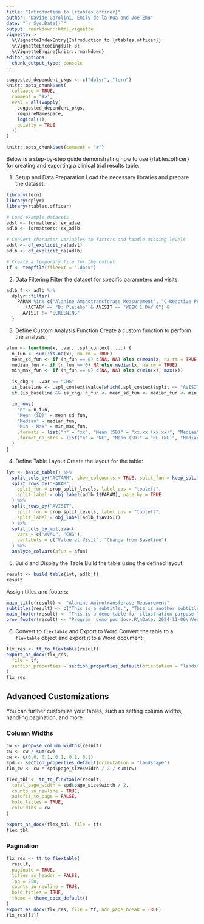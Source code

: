 ```yaml
---
title: "Introduction to {rtables.officer}"
author: "Davide Garolini, Emily de la Rua and Joe Zhu"
date: "`r Sys.Date()`"
output: rmarkdown::html_vignette
vignette: >
  %\VignetteIndexEntry{Introduction to {rtables.officer}}
  %\VignetteEncoding{UTF-8}
  %\VignetteEngine{knitr::rmarkdown}
editor_options:
  chunk_output_type: console
---
```



```r
suggested_dependent_pkgs <- c("dplyr", "tern")
knitr::opts_chunk$set(
  collapse = TRUE,
  comment = "#>",
  eval = all(vapply(
    suggested_dependent_pkgs,
    requireNamespace,
    logical(1),
    quietly = TRUE
  ))
)
```
```r
knitr::opts_chunk$set(comment = "#")
```

Below is a step-by-step guide demonstrating how to use {rtables.officer} for creating and exporting a clinical trial results table.

1. Setup and Data Preparation
Load the necessary libraries and prepare the dataset:

```r
library(tern)
library(dplyr)
library(rtables.officer)

# Load example datasets
adsl <- formatters::ex_adae
adlb <- formatters::ex_adlb

# Convert character variables to factors and handle missing levels
adsl <- df_explicit_na(adsl)
adlb <- df_explicit_na(adlb)

# Create a temporary file for the output
tf <- tempfile(fileext = ".docx")
```
2. Data Filtering
Filter the dataset for specific parameters and visits:

```r
adlb_f <- adlb %>%
  dplyr::filter(
    PARAM %in% c("Alanine Aminotransferase Measurement", "C-Reactive Protein Measurement") &
      !(ACTARM == "B: Placebo" & AVISIT == "WEEK 1 DAY 8") &
      AVISIT != "SCREENING"
  )
```
3. Define Custom Analysis Function
Create a custom function to perform the analysis:

```r
afun <- function(x, .var, .spl_context, ...) {
  n_fun <- sum(!is.na(x), na.rm = TRUE)
  mean_sd_fun <- if (n_fun == 0) c(NA, NA) else c(mean(x, na.rm = TRUE), sd(x, na.rm = TRUE))
  median_fun <- if (n_fun == 0) NA else median(x, na.rm = TRUE)
  min_max_fun <- if (n_fun == 0) c(NA, NA) else c(min(x), max(x))

  is_chg <- .var == "CHG"
  is_baseline <- .spl_context$value[which(.spl_context$split == "AVISIT")] == "BASELINE"
  if (is_baseline && is_chg) n_fun <- mean_sd_fun <- median_fun <- min_max_fun <- NULL

  in_rows(
    "n" = n_fun,
    "Mean (SD)" = mean_sd_fun,
    "Median" = median_fun,
    "Min - Max" = min_max_fun,
    .formats = list("n" = "xx", "Mean (SD)" = "xx.xx (xx.xx)", "Median" = "xx.xx", "Min - Max" = "xx.xx - xx.xx"),
    .format_na_strs = list("n" = "NE", "Mean (SD)" = "NE (NE)", "Median" = "NE", "Min - Max" = "NE - NE")
  )
}
```

4. Define Table Layout
Create the layout for the table:

```r
lyt <- basic_table() %>%
  split_cols_by("ACTARM", show_colcounts = TRUE, split_fun = keep_split_levels(levels(adlb_f$ACTARM)[c(1, 2)])) %>%
  split_rows_by("PARAM",
    split_fun = drop_split_levels, label_pos = "topleft",
    split_label = obj_label(adlb_f$PARAM), page_by = TRUE
  ) %>%
  split_rows_by("AVISIT",
    split_fun = drop_split_levels, label_pos = "topleft",
    split_label = obj_label(adlb_f$AVISIT)
  ) %>%
  split_cols_by_multivar(
    vars = c("AVAL", "CHG"),
    varlabels = c("Value at Visit", "Change from Baseline")
  ) %>%
  analyze_colvars(afun = afun)
```
5. Build and Display the Table
Build the table using the defined layout:

```r
result <- build_table(lyt, adlb_f)
result
```
Assign titles and footers:

```r
main_title(result) <- "Alanine Aminotransferase Measurement"
subtitles(result) <- c("This is a subtitle.", "This is another subtitle.")
main_footer(result) <- "This is a demo table for illustration purpose."
prov_footer(result) <- "Program: demo_poc_docx.R\nDate: 2024-11-06\nVersion: 0.0.1\n"
```
6. Convert to `flextable` and Export to Word
Convert the table to a `flextable` object and export it to a Word document:

```r
flx_res <- tt_to_flextable(result)
export_as_docx(flx_res,
  file = tf,
  section_properties = section_properties_default(orientation = "landscape")
)
flx_res
```
## Advanced Customizations
You can further customize your tables, such as setting column widths, handling pagination, and more.

### Column Widths
```r
cw <- propose_column_widths(result)
cw <- cw / sum(cw)
cw <- c(0.6, 0.1, 0.1, 0.1, 0.1)
spd <- section_properties_default(orientation = "landscape")
fin_cw <- cw * spd$page_size$width / 2 / sum(cw)

flex_tbl <- tt_to_flextable(result,
  total_page_width = spd$page_size$width / 2,
  counts_in_newline = TRUE,
  autofit_to_page = FALSE,
  bold_titles = TRUE,
  colwidths = cw
)

export_as_docx(flex_tbl, file = tf)
flex_tbl
```
### Pagination
```r
flx_res <- tt_to_flextable(
  result,
  paginate = TRUE,
  titles_as_header = FALSE,
  lpp = 250,
  counts_in_newline = TRUE,
  bold_titles = TRUE,
  theme = theme_docx_default()
)
export_as_docx(flx_res, file = tf, add_page_break = TRUE)
flx_res[[1]]
```
